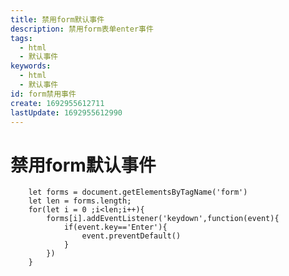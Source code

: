 ```yaml
---
title: 禁用form默认事件
description: 禁用form表单enter事件
tags:
  - html
  - 默认事件
keywords:
  - html
  - 默认事件
id: form禁用事件
create: 1692955612711
lastUpdate: 1692955612990
---
```


# 禁用form默认事件

```js:禁用enter事件
	let forms = document.getElementsByTagName('form')
	let len = forms.length;
	for(let i = 0 ;i<len;i++){
		forms[i].addEventListener('keydown',function(event){
			if(event.key=='Enter'){
				event.preventDefault()
			}
		})
	}

```
